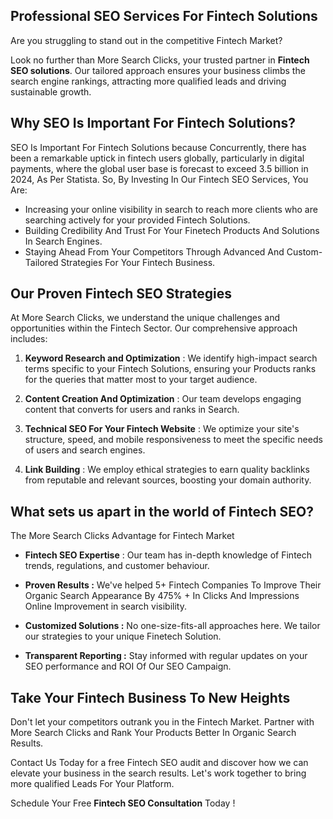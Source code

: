 Professional SEO Services For Fintech Solutions
-----------------------------------------------

Are you struggling to stand out in the competitive Fintech Market?

Look no further than More Search Clicks, your trusted partner in **Fintech SEO solutions**. Our tailored approach ensures your business climbs the search engine rankings, attracting more qualified leads and driving sustainable growth.

Why SEO Is Important For Fintech Solutions?
-------------------------------------------

SEO Is Important For Fintech Solutions because Concurrently, there has been a remarkable uptick in fintech users globally, particularly in digital payments, where the global user base is forecast to exceed 3.5 billion in 2024, As Per Statista. So, By Investing In Our Fintech SEO Services, You Are:

*   Increasing your online visibility in search to reach more clients who are searching actively for your provided Fintech Solutions.
*   Building Credibility And Trust For Your Finetech Products And Solutions In Search Engines. 
*   Staying Ahead From Your Competitors Through Advanced And Custom-Tailored Strategies For Your Fintech Business.
    

Our Proven Fintech SEO Strategies
---------------------------------

At More Search Clicks, we understand the unique challenges and opportunities within the Fintech Sector. Our comprehensive approach includes:

1.  **Keyword Research and Optimization** : We identify high-impact search terms specific to your Fintech Solutions, ensuring your Products ranks for the queries that matter most to your target audience.
    
2.  **Content Creation And Optimization** : Our team develops engaging content that converts for users and ranks in Search.
    
3.  **Technical SEO For Your Fintech Website** : We optimize your site's structure, speed, and mobile responsiveness to meet the specific needs of users and search engines.
    
4.  **Link Building** : We employ ethical strategies to earn quality backlinks from reputable and relevant sources, boosting your domain authority.
    

 What sets us apart in the world of Fintech SEO?
---------------------------------------------------

The More Search Clicks Advantage for Fintech Market

*   **Fintech SEO Expertise** : Our team has in-depth knowledge of Fintech trends, regulations, and customer behaviour.
    
*   **Proven Results :** We've helped 5+ Fintech Companies To Improve Their Organic Search Appearance By 475% + In Clicks And Impressions Online Improvement in search visibility.
    
*   **Customized Solutions :** No one-size-fits-all approaches here. We tailor our strategies to your unique Finetech Solution.
    
*   **Transparent Reporting :** Stay informed with regular updates on your SEO performance and ROI Of Our SEO Campaign.
    

Take Your Fintech Business To New Heights
-----------------------------------------

Don't let your competitors outrank you in the Fintech Market. Partner with More Search Clicks and Rank Your Products Better In Organic Search Results.

Contact Us Today for a free Fintech SEO audit and discover how we can elevate your business in the search results. Let's work together to bring more qualified Leads For Your Platform.

Schedule Your Free **Fintech SEO Consultation** Today !